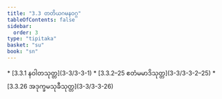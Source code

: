 ```yaml
---
title: "3.3 တတိယဂမနဝဂ္ဂ"
tableOfContents: false
sidebar:
  order: 3
type: "tipitaka"
basket: "su"
book: "sn"
---
```



<DynamicBreadcrumb />



<TableOfContents book="sn" section="3.3">
* [3.3.1 နဝါတသုတ္တ](3-3/3-3-1)
* [3.3.2–25 ဧတံမမာဒိသုတ္တ](3-3/3-3-2–25)
* [3.3.26 အဒုက္ခမသုခီသုတ္တ](3-3/3-3-26)
</TableOfContents>